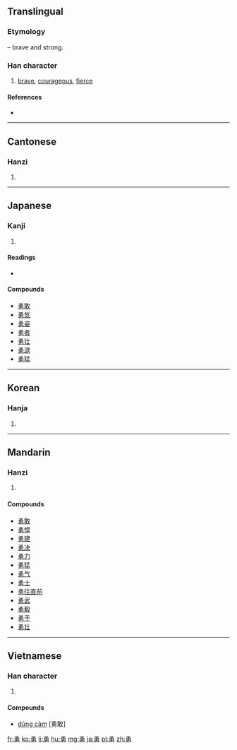 ==Translingual==
===Etymology===
{{Han compound|甬|力|t2=strong|ls=psc|c1=p|c2=s}} – brave and strong.

===Han character===
{{Han char|rn=19|rad=力|as=07|sn=9|four=1742<sub>7</sub>|canj=弓月大尸 (NBKS)}}

# [[brave]], [[courageous]], [[fierce]]

====References====
* {{Han ref|kx=0147.350|dkj=02360|dj=0332.160|hdz=10372.070|uh=52C7|ud=21191|bh=AB69|bd=43881}}

----

==Cantonese==

===Hanzi===
{{yue-hanzi|jyut=|y=yung6}}

# {{defn|Cantonese|sort=力07}}

----

==Japanese==

===Kanji===
{{ja-kanji|grade=4|rs=力07}}

# {{defn|Japanese|sort=力07}}

====Readings====
* {{ja-readings|on=[[ゆう]] (yū)|kun=[[いさましい]] (isamashii), [[いさむ]] (isamu)}}

====Compounds====
* [[勇敢]]
* [[勇気]]
* [[勇姿]]
* [[勇者]]
* [[勇壮]]
* [[勇退]]
* [[勇猛]]

----

==Korean==

===Hanja===
{{ko-hanja|hangeul=용|rv=yong|mr=yong}}

# {{defn|Korean|sort=力07}}

----

==Mandarin==

===Hanzi===
{{cmn-hanzi|pin=[[yǒng]] ([[yong3]])|wg=yung<sup>3</sup>}}

# {{defn|Mandarin|sort=力07}}

====Compounds====
* [[勇敢]]
* [[勇悍]]
* [[勇建]]
* [[勇决]]
* [[勇力]]
* [[勇猛]]
* [[勇气]]
* [[勇士]]
* [[勇往直前]]
* [[勇武]]
* [[勇毅]]
* [[勇于]]
* [[勇壮]]

----

==Vietnamese==

===Han character===
{{vi-hantu|[[dũng]], [[xõng]], [[dõng]], [[rụng]]|rs=力07}}

# {{defn|Vietnamese|sort=力07}}

====Compounds====
* [[dũng cảm]] [勇敢]

[[fr:勇]]
[[ko:勇]]
[[li:勇]]
[[hu:勇]]
[[mg:勇]]
[[ja:勇]]
[[pl:勇]]
[[zh:勇]]